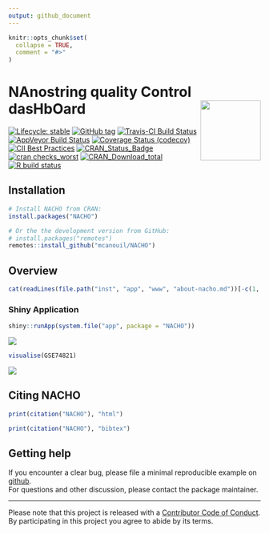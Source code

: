```yaml
---
output: github_document
---
```


<!-- README.md is generated from README.Rmd. Please edit that file -->

```r
knitr::opts_chunk$set(
  collapse = TRUE,
  comment = "#>"
)
```


# NAnostring quality Control dasHbOard <img src="man/figures/nacho_hex.png" align="right" width="120" />

<!-- badges: start -->
[![Lifecycle: stable](https://img.shields.io/badge/lifecycle-stable-brightgreen.svg)](https://www.tidyverse.org/lifecycle/#stable)
[![GitHub tag](https://img.shields.io/github/tag/mcanouil/NACHO.svg?label=latest tag&include_prereleases)](https://github.com/mcanouil/NACHO)
[![Travis-CI Build Status](https://travis-ci.org/mcanouil/NACHO.svg?branch=master)](https://travis-ci.org/mcanouil/NACHO)
[![AppVeyor Build Status](https://ci.appveyor.com/api/projects/status/github/mcanouil/NACHO?branch=master&svg=true)](https://ci.appveyor.com/project/mcanouil/NACHO)
[![Coverage Status (codecov)](https://codecov.io/gh/mcanouil/NACHO/branch/master/graph/badge.svg)](https://codecov.io/gh/mcanouil/NACHO)
[![CII Best Practices](https://bestpractices.coreinfrastructure.org/projects/2719/badge)](https://bestpractices.coreinfrastructure.org/projects/2719)
[![CRAN_Status_Badge](https://www.r-pkg.org/badges/version-ago/NACHO)](https://cran.r-project.org/package=NACHO)
[![cran checks_worst](https://cranchecks.info/badges/worst/NACHO)](https://cran.r-project.org/web/checks/check_results_NACHO.html)
[![CRAN_Download_total](https://cranlogs.r-pkg.org/badges/NACHO)](https://cran.r-project.org/package=NACHO)
[![R build status](https://github.com/mcanouil/NACHO/workflows/R-CMD-check/badge.svg)](https://github.com/mcanouil/NACHO)
<!-- badges: end -->


## Installation

```r
# Install NACHO from CRAN:
install.packages("NACHO")

# Or the the development version from GitHub:
# install.packages("remotes")
remotes::install_github("mcanouil/NACHO")
```


## Overview 

```r
cat(readLines(file.path("inst", "app", "www", "about-nacho.md"))[-c(1, 2)], sep = "\n")
```


### Shiny Application

```r
shiny::runApp(system.file("app", package = "NACHO"))
```

![](man/figures/README-app.png)

```r
visualise(GSE74821)
```

![](man/figures/README-visualise.png)


## Citing NACHO

```r
print(citation("NACHO"), "html")
```

```r
print(citation("NACHO"), "bibtex")
```


## Getting help

If you encounter a clear bug, please file a minimal reproducible example on [github](https://github.com/mcanouil/NACHO/issues).  
For questions and other discussion, please contact the package maintainer.

---

Please note that this project is released with a [Contributor Code of Conduct](https://github.com/mcanouil/NACHO/blob/master/.github/CODE_OF_CONDUCT.md).  
By participating in this project you agree to abide by its terms.
